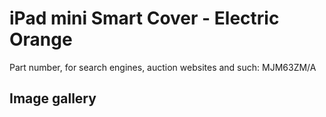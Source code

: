 
# iPad mini Smart Cover - Electric Orange

Part number, for search engines, auction websites and such: MJM63ZM/A

## Image gallery

<div style={{ width: "768px" }}>
  <GalleryComponent
    images={[
      {
        original: "/everysource/MJM63.webp",
        thumbnail: "/everypreview/MJM63.webp",
      }
    ]}
  />
</div>